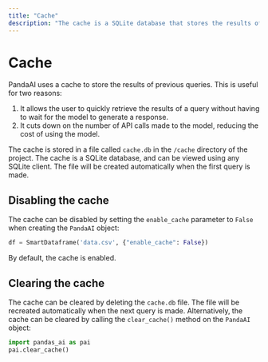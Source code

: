 ---
title: "Cache"
description: "The cache is a SQLite database that stores the results of previous queries."
---

# Cache

PandaAI uses a cache to store the results of previous queries. This is useful for two reasons:

1. It allows the user to quickly retrieve the results of a query without having to wait for the model to generate a response.
2. It cuts down on the number of API calls made to the model, reducing the cost of using the model.

The cache is stored in a file called `cache.db` in the `/cache` directory of the project. The cache is a SQLite database, and can be viewed using any SQLite client. The file will be created automatically when the first query is made.

## Disabling the cache

The cache can be disabled by setting the `enable_cache` parameter to `False` when creating the `PandaAI` object:

```python
df = SmartDataframe('data.csv', {"enable_cache": False})
```

By default, the cache is enabled.

## Clearing the cache

The cache can be cleared by deleting the `cache.db` file. The file will be recreated automatically when the next query is made. Alternatively, the cache can be cleared by calling the `clear_cache()` method on the `PandaAI` object:

```python
import pandas_ai as pai
pai.clear_cache()
```

